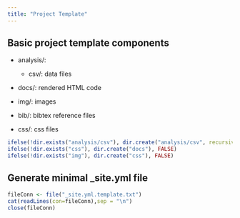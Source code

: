 ```yaml
---
title: "Project Template"
---
```


## Basic project template components

- analysis/:
    + csv/: data files
- docs/: rendered HTML code
- img/: images

- bib/: bibtex reference files
- css/: css files

```r
ifelse(!dir.exists("analysis/csv"), dir.create("analysis/csv", recursive = TRUE), FALSE)
ifelse(!dir.exists("css"), dir.create("docs"), FALSE)
ifelse(!dir.exists("img"), dir.create("css"), FALSE)
```

## Generate minimal _site.yml file

```r
fileConn <- file("_site.yml.template.txt")
cat(readLines(con=fileConn),sep = "\n")
close(fileConn)
```